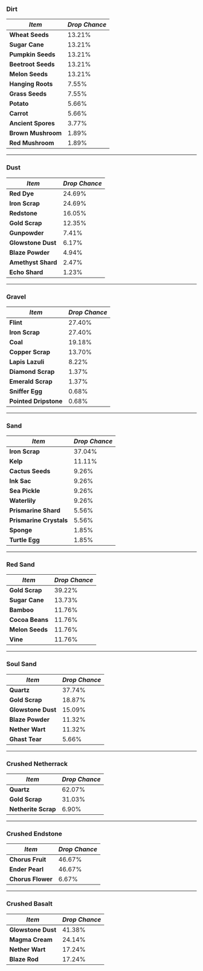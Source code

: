 ### Dirt

| **_Item_**         | **_Drop Chance_** |
|--------------------|-------------------|
| **Wheat Seeds**    | 13.21%            |
| **Sugar Cane**     | 13.21%            |
| **Pumpkin Seeds**  | 13.21%            |
| **Beetroot Seeds** | 13.21%            |
| **Melon Seeds**    | 13.21%            |
| **Hanging Roots**  | 7.55%             |
| **Grass Seeds**    | 7.55%             |
| **Potato**         | 5.66%             |
| **Carrot**         | 5.66%             |
| **Ancient Spores** | 3.77%             |
| **Brown Mushroom** | 1.89%             |
| **Red Mushroom**   | 1.89%             |

---

### Dust

| **_Item_**         | **_Drop Chance_** |
|--------------------|-------------------|
| **Red Dye**        | 24.69%            |
| **Iron Scrap**     | 24.69%            |
| **Redstone**       | 16.05%            |
| **Gold Scrap**     | 12.35%            |
| **Gunpowder**      | 7.41%             |
| **Glowstone Dust** | 6.17%             |
| **Blaze Powder**   | 4.94%             |
| **Amethyst Shard** | 2.47%             |
| **Echo Shard**     | 1.23%             |

---

### Gravel

| **_Item_**            | **_Drop Chance_** |
|-----------------------|-------------------|
| **Flint**             | 27.40%            |
| **Iron Scrap**        | 27.40%            |
| **Coal**              | 19.18%            |
| **Copper Scrap**      | 13.70%            |
| **Lapis Lazuli**      | 8.22%             |
| **Diamond Scrap**     | 1.37%             |
| **Emerald Scrap**     | 1.37%             |
| **Sniffer Egg**       | 0.68%             |
| **Pointed Dripstone** | 0.68%             |

---

### Sand

| **_Item_**              | **_Drop Chance_** |
|-------------------------|-------------------|
| **Iron Scrap**          | 37.04%            |
| **Kelp**                | 11.11%            |
| **Cactus Seeds**        | 9.26%             |
| **Ink Sac**             | 9.26%             |
| **Sea Pickle**          | 9.26%             |
| **Waterlily**           | 9.26%             |
| **Prismarine Shard**    | 5.56%             |
| **Prismarine Crystals** | 5.56%             |
| **Sponge**              | 1.85%             |
| **Turtle Egg**          | 1.85%             |

---

### Red Sand

| **_Item_**      | **_Drop Chance_** |
|-----------------|-------------------|
| **Gold Scrap**  | 39.22%            |
| **Sugar Cane**  | 13.73%            |
| **Bamboo**      | 11.76%            |
| **Cocoa Beans** | 11.76%            |
| **Melon Seeds** | 11.76%            |
| **Vine**        | 11.76%            |

---

### Soul Sand

| **_Item_**         | **_Drop Chance_** |
|--------------------|-------------------|
| **Quartz**         | 37.74%            |
| **Gold Scrap**     | 18.87%            |
| **Glowstone Dust** | 15.09%            |
| **Blaze Powder**   | 11.32%            |
| **Nether Wart**    | 11.32%            |
| **Ghast Tear**     | 5.66%             |

---

### Crushed Netherrack

| **_Item_**          | **_Drop Chance_** |
|---------------------|-------------------|
| **Quartz**          | 62.07%            |
| **Gold Scrap**      | 31.03%            |
| **Netherite Scrap** | 6.90%             |

---

### Crushed Endstone

| **_Item_**        | **_Drop Chance_** |
|-------------------|-------------------|
| **Chorus Fruit**  | 46.67%            |
| **Ender Pearl**   | 46.67%            |
| **Chorus Flower** | 6.67%             |

---

### Crushed Basalt

| **_Item_**         | **_Drop Chance_** |
|--------------------|-------------------|
| **Glowstone Dust** | 41.38%            |
| **Magma Cream**    | 24.14%            |
| **Nether Wart**    | 17.24%            |
| **Blaze Rod**      | 17.24%            |
